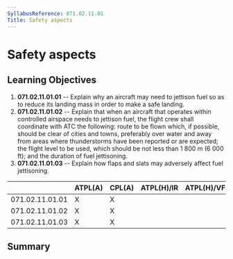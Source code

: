 ```yaml
---
SyllabusReference: 071.02.11.01
Title: Safety aspects
---
```


# Safety aspects

## Learning Objectives

1.  **071.02.11.01.01** -- Explain why an aircraft may need to jettison fuel so
    as to reduce its landing mass in order to make a safe landing.
2.  **071.02.11.01.02** -- Explain that when an aircraft that operates within
    controlled airspace needs to jettison fuel, the flight crew shall coordinate
    with ATC the following: route to be flown which, if possible, should be clear
    of cities and towns, preferably over water and away from areas where
    thunderstorms have been reported or are expected; the flight level to be
    used, which should be not less than 1 800 m (6 000 ft); and the duration of
    fuel jettisoning.
3.  **071.02.11.01.03** -- Explain how flaps and slats may adversely affect fuel
    jettisoning.

|                 | ATPL(A) | CPL(A) | ATPL(H)/IR | ATPL(H)/VFR | CPL(H) | IR  | CBIR(A) |
| --------------- | ------- | ------ | ---------- | ----------- | ------ | --- | ------- |
| 071.02.11.01.01 | X       | X      |            |             |        |     |         |
| 071.02.11.01.02 | X       | X      |            |             |        |     |         |
| 071.02.11.01.03 | X       | X      |            |             |        |     |         |

## Summary
